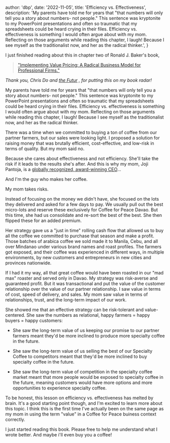 

  author: 'dbp',
  date: '2022-11-05',
  title: 'Efficiency vs. Effectiveness',
  description:
    'My parents have told me for years that "that numbers will only tell you a story about numbers- not people." This sentence was kryptonite to my PowerPoint presentations and often so traumatic that my spreadsheets could be heard crying in their files. Efficiency vs. effectiveness is something I would often argue about with my mom. Reflecting on those arguments while reading this chapter, I laugh! Because I see myself as the traditionalist now, and her as the radical thinker.',
}


I just finished reading about this in chapter two of Ronald J. Baker's book, 
> ["Implementing Value Pricing: A Radical Business Model for Professional Firms."](https://www.amazon.com/Implementing-Value-Pricing-Business-Professional/dp/0470584610
)

*Thank you, Chris Do and [the Futur](https://podcasts.apple.com/ph/podcast/the-futur-with-chris-do/id1209219220?i=1000556420402
)
, for putting this on my book radar!*

My parents have told me for years that "that numbers will only tell you a story about numbers- not people." This sentence was kryptonite to my PowerPoint presentations and often so traumatic that my spreadsheets could be heard crying in their files. Efficiency vs. effectiveness is something I would often argue about with my mom. Reflecting on those arguments while reading this chapter, I laugh! Because I see myself as the traditionalist now, and her as the radical thinker.

There was a time when we committed to buying a ton of coffee from our partner farmers, but our sales were looking light. I proposed a solution for raising money that was brutally efficient, cost-effective, and low-risk in terms of quality. But my mom said no.

Because she cares about effectiveness and not efficiency. She'll take the risk if it leads to the results she's after. And this is why my mom, Joji Pantoja, is a [globally recognized, award-winning CEO](https://businessforpeace.org/honouree-profile-felicitas-joji-bautista-pantoja/
)...

And I'm the guy who makes her coffee.

My mom takes risks.

Instead of focusing on the money we didn't have, she focused on the lots they delivered and asked for a few days to pay. We usually pull out the best micro-lots and reserve these exclusively for Coffee for Peace Davao. But this time, she had us consolidate and re-sort the best of the best. She then flipped these for an added premium.

Her strategy gave us a "just in time" rolling cash flow that allowed us to buy all the coffee we committed to purchase that season and make a profit. Those batches of arabica coffee we sold made it to Manila, Cebu, and all over Mindanao under various brand names and roast profiles. The farmers got exposed, and their coffee was experienced in different ways, in multiple environments, by new customers and entrepreneurs in new cities and provinces nationwide.

If I had it my way, all that great coffee would have been roasted in our "mad max" roaster and served only in Davao. My strategy was risk-averse and guaranteed profit. But it was transactional and put the value of the customer relationship over the value of our partner relationship. I saw value in terms of cost, speed of delivery, and sales. My mom saw value in terms of relationships, trust, and the long-term impact of our work.

She showed me that an effective strategy can be risk-tolerant and value-centered. She saw the numbers as relational, happy farmers = happy buyers = happy customers:

- She saw the long-term value of us keeping our promise to our partner farmers meant they'd be more inclined to produce more specialty coffee in the future.

- She saw the long-term value of us selling the best of our Specialty Coffee to competitors meant that they'd be more inclined to buy specialty coffee in the future.

- She saw the long-term value of competition in the specialty coffee market meant that more people would be exposed to specialty coffee in the future, meaning customers would have more options and more opportunities to experience specialty coffee.

To be honest, this lesson on efficiency vs. effectiveness has melted by brain. It's a good starting point though, and I'm excited to learn more about this topic. I think this is the first time I've actually been on the same page as my mom in using the term "value" in a Coffee for Peace buiness context correctly.

I just started reading this book. Please free to help me understand what I wrote better. And maybe i'll even buy you a coffee!

